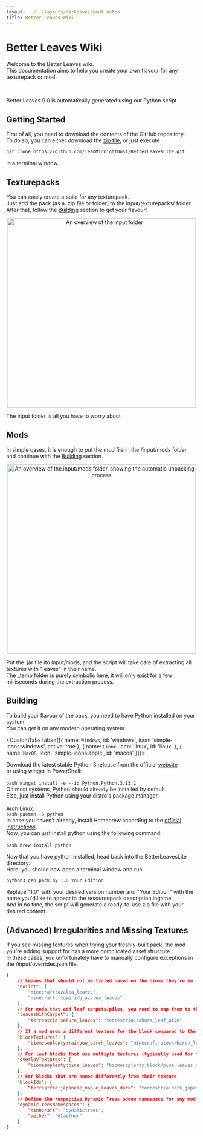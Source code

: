 ```yaml
---
layout: ../../layouts/MarkdownLayout.astro
title: Better Leaves Wiki
---
```



# Better Leaves Wiki

Welcome to the Better Leaves wiki.  
This documentation aims to help you create your own flavour for any texturepack or mod.  

<br/>
<ImgComparisonSlider imgBefore="/betterleaves/script.png" imgAfter="/betterleaves/ingame.png" captionBefore='Python Code' captionAfter='Ingame'/>
<p class="text-center italic">Better Leaves 9.0 is automatically generated using our Python script</p>  

## Getting Started
First of all, you need to download the contents of the GitHub repository.  
To do so, you can either download the [zip file](https://github.com/TeamMidnightDust/BetterLeavesLite/archive/refs/heads/main.zip), or just execute
```bash
git clone https://github.com/TeamMidnightDust/BetterLeavesLite.git
```
in a terminal window.

## Texturepacks
You can easily create a build for any texturepack.  
Just add the pack (as a .zip file or folder) to the input/texturepacks/ folder.  
After that, follow the <a href="#building">Building</a> section to get your flavour!

<center><img alt="An overview of the input folder" src="/betterleaves/input-folder.png" width="500"></img></center>
<p class="text-center italic">The input folder is all you have to worry about</p>  

## Mods
In simple cases, it is enough to put the mod file in the /input/mods folder and continue with the <a href="#building">Building</a> section.  

<center><img alt="An overview of the input/mods folder, showing the automatic unpacking process" src="/betterleaves/mods-unpacking.png" width="500"></img></center>
<p class="text-center italic">Put the .jar file ito input/mods, and the script will take care of extracting all textures with "leaves" in their name.
<br/>The _temp folder is purely symbolic here, it will only exist for a few milliseconds during the extraction process.</p>

## Building
To build your flavour of the pack, you need to have Python installed on your system.  
You can get it on any modern operating system.  

<CustomTabs tabs={[{
    name: `Windows`,
    id: 'windows',
    icon: 'simple-icons:windows',
    active: true
}, {
    name: `Linux`,
    icon: 'linux',
    id: 'linux'
}, {
    name: `MacOS`,
    icon: 'simple-icons:apple',
    id: 'macos'
}]}>
    <div id="windows" data-active="true">
      Download the latest stable Python 3 release from the official <a href="https://www.python.org/downloads/windows/">website</a><br/>
      or using winget in PowerShell:  
      <br/>
      ```bash
      winget install -e --id Python.Python.3.13.1
      ```
    </div>
    <div id="linux" class="hidden">
      On most systems, Python should already be installed by default.<br/>
      Else, just install Python using your distro's package manager.  
      <br/>
      Arch Linux:  
      ```bash
      pacman -S python
      ```
    </div>
    <div id="macos" class="hidden">
      In case you haven't already, install Homebrew according to the <a href="https://brew.sh/">official instructions</a>.<br/>
      Now, you can just install python using the following command:  
      <br/>
      ```bash
      brew install python
      ```
    </div>
</CustomTabs>

Now that you have python installed, head back into the BetterLeavesLite directory.  
Here, you should now open a terminal window and run  
```bash
python3 gen_pack.py 1.0 Your Edition
```
Replace "1.0" with your desired version number and "Your Edition" with the name you'd like to appear in the resourcepack description ingame.  
And in no time, the script will generate a ready-to-use zip file with your desired content.

## (Advanced) Irregularities and Missing Textures
If you see missing textures when trying your freshly-built pack, the mod you're adding support for has a more complicated asset structure.  
In these cases, you unfortunately have to manually configure exceptions in the /input/overrides.json file.  
```json
{
    // Leaves that should not be tinted based on the biome they're in
    "noTint": [
        "minecraft:azalea_leaves",
        "minecraft:flowering_azalea_leaves"
    ],
    // For mods that add leaf carpets/piles, you need to map them to the respective leaf block
    "leavesWithCarpet": {
        "terrestria:sakura_leaves": "terrestria:sakura_leaf_pile"
    },
    // If a mod uses a different texture for the block compared to the item
    "blockTextures": {
        "biomesoplenty:rainbow_birch_leaves": "minecraft:block/birch_leaves"
    },
    // For leaf blocks that use multiple textures (typically used for fruit leafs)
    "overlayTextures": {
        "biomesoplenty:pine_leaves": "biomesoplenty:block/pine_leaves_overlay"
    },
    // For blocks that are named differently from their texture
    "blockIds": {
        "terrestria:japanese_maple_leaves_dark": "terrestria:dark_japanese_maple_leaves"
    },
    // Define the respective Dynamic Trees addon namespace for any mod
    "dynamicTreesNamespaces": {
        "minecraft": "dynamictrees",
        "aether": "dtaether"
    }
}
```
